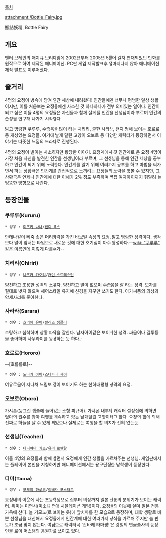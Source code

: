[[목차]]

attachment:/Bottle_Fairy.jpg

瓶詰妖精, Bottle Fairy

== 개요 ==
엔터 브레인의 매지큐 브리미엄에 2002년부터 2005년 5월어 걸쳐 연재되었던 만화를 원작으로 하여 제작된 애니메이션. PC판 게임 제작발표후 얼마지나지 않아 애니메이션 제작 발표도 이루어졌다. 

== 줄거리 == 
4명의 요정이 병속에 담겨 인간 세상에 내려왔다! 인간들에겐 너무나 평범한 일상 생활이지만, 이를 처음보는 요정들에겐 사소한 것 하나하나가 전부 의미있는 일이다. 인간이 되고 싶은 이들 4명의 요정들은 자신들과 함께 살게될 인간을 선생님이라 부르며 인간의 습성을 연구해 나가기 시작한다. 

밝고 명랑한 쿠루루, 수줍음을 많이 타는 치리리, 쿨한 사라라, 왠지 멍해 보이는 호로로 등 개성있는 요정들. 여기에 날개 달린 고양이 오보로 등 다양한 캐릭터가 등장하면서 이야기는 따뜻한 느낌의 드라마로 진행된다. 

4명의 요정이 벌이는 사소하지만 황당한 이야기. 요정계에서 갓 인간계로 온 요정 4명이 가장 처음 자신을 발견한 인간을 선생님이라 부르며, 그 선생님을 통해 인간 세상을 공부하고 인간이 되기 위해 노력한다. 인간계를 알기 위해 여러가지 공부를 하고 마법을 써가면서 하는 상황극은 인간계를 간접적으로 느끼려는 요정들의 노력을 엿볼 수 있지만, 그 상황극은 언제나 인간계에 대한 이해가 2% 정도 부족하며 옆집 여자아이까지 휘말려 늘 엉뚱한 방향으로 나간다. 
 
== 등장인물 ==
=== 쿠루루(Kururu) ===
 * 성우 : [[미즈키 나나]]/[[샌디 폭스]]

안테나같이 삐죽 솟은 머리카락을 가진 [[바보털]] 속성의 요정. 밝고 명랑한 성격이다. 생각보다 말이 앞서는 타입으로 새로운 것에 대한 호기심이 아주 왕성하다.--[[wiki: "쿠루루" 같은 이름인데 이렇게 다를수가]]--
=== 치리리(Chiriri) ===
 * 성우 : [[나즈카 카오리]]/[[캐런 스트래스먼]]

얌전하고 조용한 성격의 소유자. 얌전하고 말이 없으며 수줍음을 잘 타는 성격. 모자를 절대로 벗지 않으며 헤어스타일 유지에 신경을 자꾸만 쓰기도 한다. 아가씨풍의 의상과 악세사리를 좋아한다.

=== 사라라(Sarara) ===
 * 성우 : [[호리에 유이]]/[[필리스 샘플러]]

호탕하고 침착하며 상황 파악을 잘한다. 남자아이같은 보이쉬한 성격. 싸움이나 결투등을 좋아하며 사무라이를 동경하는 듯 하다.;

=== 호로로(Hororo) ===
--[호롤롤로]--
 * 성우 : [[노나카 아이]]/[[스테파니 셰이]]

여유로움이 지나쳐 느림보 같이 보이기도 하는 천하태평형 성격의 요정.

=== 오보로(Oboro) ===
가샤폰(둥그런 캡슐에 들어있는 소형 피규어). 가샤폰 내부의 캐릭터 설정집에 의하면 엄마의 원수를 찾아 여행을 계속하고 있는 날개달린 고양이라고 한다. 요정의 힘에 의해 진짜로 하늘을 날 수 있게 되었으나 실제로는 여행을 할 의지가 전혀 없는듯. 

=== 선생님(Teacher) ===
 * 성우 : [[타니야마 키쇼]]/[[유리 로웬탈]]

이들 4명의 요정들과 함께 살면서 요정에게 인간 생활을 가르쳐주는 선생님. 게임판에서는 플레이어 본인을 지칭하지만 애니메이션에서는 용모단정한 남학생이 등장한다. 

=== 타마(Tama) ===
 * 성우 : [[모모이 하루코]]/[[리베카 포스타트]]

요정네의 이웃에 사는 초등학생으로 집부터 의상까지 일본 전통의 분위기가 보이는 캐릭터. 취미는 미연시(미소녀 연애 시뮬레이션 게임)이다. 요정들의 이웃에 살며 일본 전통가옥에 산다. 늘 기모노(로 보이는 옷)에 앞치마를 한 모습으로 등장하며, 대학 생활로 바쁜 선생님을 대신해서 요정들에게 인간계에 대한 여러가지 상식을 가르쳐 주지만 늘 핀트가 조금 맞지 않는다. 
여담으로 캐릭터곡 '간바레 타마짱!'은 강철의 연금술사의 등장인물 로이 머스탱의 응원가로 쓰이고 있다.
